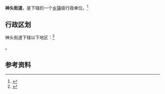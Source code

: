 {{中国乡级行政区|14/06/02/003/000}}

'''神头街道'''，是{{PRC admin/fullname|14/06/02/003/000|3}}下辖的一个[[乡镇|乡镇]]级行政单位。<ref>{{PRC admin/ref sgc|{{PRC admin/parent|14/06/02/003/000}}}}</ref>

== 行政区划 ==

神头街道下辖以下地区：<ref>{{PRC admin/ref sgc|14/06/02/003/000}}</ref>

{{PRC admin/children|14/06/02/003/000}}。

== 参考资料 ==

{{reflist}}

{{行政区划小作品}}
{{PRC admin/navcat|14/06/02/003/000}}